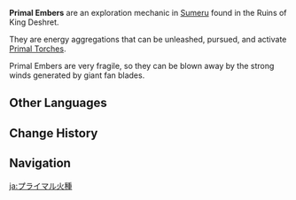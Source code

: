 {{Stub}}
{{Terminology Infobox
|image     = Primal Ember.png
|type      = Exploration
|region    = Sumeru
|subregion = Great Red Sand
}}
'''Primal Embers''' are an exploration mechanic in [[Sumeru]] found in the Ruins of King Deshret.

They are energy aggregations that can be unleashed, pursued, and activate [[Primal Torch]]es.

Primal Embers are very fragile, so they can be blown away by the strong winds generated by giant fan blades.

==Other Languages==
{{Other Languages
|en      = Primal Ember
|zhs     = 元能火种
|zhs_rm  = Yuánnéng Huózhǒng
|zht     = 元能火種
|zht_rm  = Yuánnéng Huózhǒng
|zh_tl   = 
|ja      = プライマル火種
|ja_rm   = Puriamaru Hidane
|ja_tl   = Primal Tinder
|ko      = 태고의 불씨
|ko_rm   = Taego-ui Bulssi
|ko_tl   = Primal Ember
|es      = Ascua Primigenia
|es_tl   = Primal Ember
|fr      = Braise primale
|fr_tl   = Primal Ember
|ru      = Первозданная искра
|ru_tl   = Primal Spark
|th      = Primal Ember
|vi      = Mồi Lửa Nguyên Thủy
|vi_tl   = 
|de      = Urglut
|de_tl   = Primal Embers
|id      = Primal Ember
|pt      = Brasa Primordial
|pt_tl   = 
|tr      = 
|tr_tl   = 
|it      = 
|it_tl   = 
}}

==Change History==
{{Change History|3.1}}

==Navigation==
{{Exploration Navbox|Sumeru}}

[[ja:プライマル火種]]
